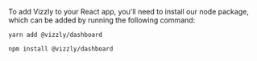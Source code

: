 
To add Vizzly to your React app, you'll need to install our node package, which can be added by running the following command:

<Tabs>
<TabItem value="yarn" label="Yarn">

```shell
yarn add @vizzly/dashboard
```
</TabItem>
<TabItem value="npm" label="NPM">

```shell
npm install @vizzly/dashboard
```
</TabItem>
</Tabs>